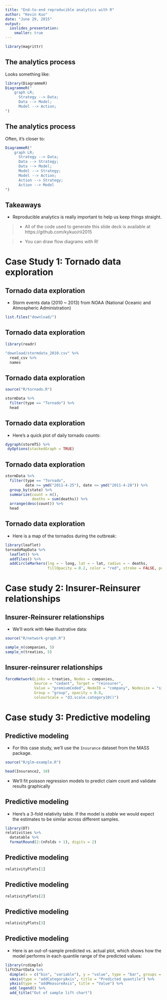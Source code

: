 ```yaml
---
title: "End-to-end reproducible analytics with R"
author: "Kevin Kuo"
date: "June 29, 2015"
output:
  ioslides_presentation:
    smaller: true
---
```


```R
library(magrittr)
```

## The analytics process

Looks something like:

```R
library(DiagrammeR)
DiagrammeR("
    graph LR;
      Strategy --> Data;
      Data --> Model;
      Model --> Action;
")
```

## The analytics process

<!---
This slide may not render correctly on the first try.
Refreshing browser seems to fix the issue.
-->

Often, it's closer to:

```R
DiagrammeR("
    graph LR;
      Strategy --> Data;
      Data --> Strategy;
      Data --> Model;
      Model --> Strategy;
      Model --> Action;
      Action --> Strategy;
      Action --> Model
")
```

## Takeaways

- Reproducible analytics is really important to help us keep things straight.

> - All of the code used to generate this slide deck is available at https://github.com/kykuo/rii2015

> - You can draw flow diagrams with R!

# Case Study 1: Tornado data exploration

## Tornado data exploration

- Storm events data (2010 ~ 2013) from NOAA (National Oceanic and Atmospheric Administration)

```R
list.files("download/")
```

## Tornado data exploration {.smaller}

```R
library(readr)
```

```R
"download/stormdata_2010.csv" %>%
  read_csv %>%
  names
```

## Tornado data exploration

```R
source("R/tornado.R")
```

```R
stormData %>%
  filter(type == "Tornado") %>%
  head
```

## Tornado data exploration

- Here's a quick plot of daily tornado *counts*:

```R
dygraph(stormTS) %>%
 dyOptions(stackedGraph = TRUE)
```

## Tornado data exploration

```R
stormData %>%
  filter(type == "Tornado",
         date >= ymd("2011-4-25"), date <= ymd("2011-4-28")) %>%
  group_by(state) %>%
  summarize(count = n(),
            deaths = sum(deaths)) %>%
  arrange(desc(count)) %>%
  head
```

## Tornado data exploration

- Here is a map of the tornados during the outbreak:

```R
library(leaflet)
tornadoMapData %>%
  leaflet() %>%
  addTiles() %>%
  addCircleMarkers(lng = ~ long, lat = ~ lat, radius = ~ deaths,
                   fillOpacity = 0.2, color = "red", stroke = FALSE, popup = deathsPopup)
```

# Case study 2: Insurer-Reinsurer relationships

## Insurer-Reinsurer relationships {.smaller}

- We'll work with ~~fake~~ illustrative data:

```R
source("R/network-graph.R")
```

```R
sample_n(companies, 5)
sample_n(treaties, 5)
```

## Insurer-reinsurer relationships

```R
forceNetwork(Links = treaties, Nodes = companies, 
             Source = "cedant", Target = "reinsurer",
             Value = "premiumCeded", NodeID = "company", Nodesize = "size",
             Group = "group", opacity = 0.8,
             colourScale = "d3.scale.category10()")
```

# Case study 3: Predictive modeling

## Predictive modeling

- For this case study, we'll use the `Insurance` dataset from the MASS package.

```R
source("R/glm-example.R")
```

```R
head(Insurance2, 10)
```

- We'll fit poisson regression models to predict claim count and validate results graphically

## Predictive modeling {.smaller}

- Here's a 3-fold relativity table. If the model is *stable* we would expect the estimates to be similar across different samples.

```R
library(DT)
relativities %>% 
  datatable %>% 
  formatRound(2:(nFolds + 1), digits = 2)
```

## Predictive modeling

```R
relativityPlots[1]
```

## Predictive modeling

```R
relativityPlots[2]
```

## Predictive modeling

```R
relativityPlots[3]
```

## Predictive modeling

- Here is an out-of-sample predicted vs. actual plot, which shows how the model performs in each quantile range of the predicted values:

```R
library(rcdimple)
liftChartData %>%
  dimple(x = c("bin", "variable"), y = "value", type = "bar", groups = "variable") %>%
  xAxis(type = "addCategoryAxis", title = "Predicted quantile") %>%
  yAxis(type = "addMeasureAxis", title = "Value") %>%
  add_legend() %>%
  add_title("Out of sample lift chart")
```
